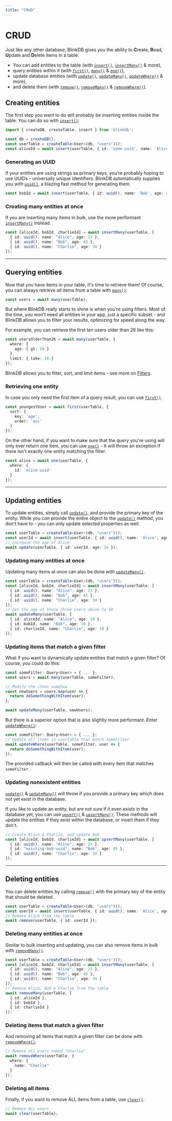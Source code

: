 ```yaml
---
title: "CRUD"
---
```


# CRUD

Just like any other database, BlinkDB gives you the ability to **C**reate, **R**ead, **U**pdate and **D**elete
items in a table.

- You can add entities to the table (with [`insert()`](/docs/reference/insert), [`insertMany()`](/docs/reference/insertmany) & more),
- query entities within it (with [`first()`](/docs/reference/first), [`many()`](/docs/reference/many) & [`one()`](/docs/reference/one)),
- update database entities (with [`update()`](/docs/reference/update), [`updateMany()`](/docs/reference/updatemany), [`updateWhere()`](/docs/reference/updatewhere) & more),
- and delete them (with [`remove()`](/docs/reference/remove), [`removeMany()`](/docs/reference/removemany) & [`removeWhere()`](/docs/reference/removewhere)).

## Creating entities

The first step you want to do will probably be inserting entities inside the table.
You can do so with [`insert()`](/docs/reference/insert):

```ts
import { createDB, createTable, insert } from 'blinkdb';

const db = createDB();
const userTable = createTable<User>(db, "users")();
const aliceId = await insert(userTable, { id: 'some-uuid', name: 'Alice', age: 24 });
```

### Generating an UUID

If your entities are using strings as primary keys, you're probably hoping to use UUIDs - universally unique
identifiers. BlinkDB automatically supplies you with [`uuid()`](/docs/reference/uuid), a blazing fast method for generating them.

```ts
const bobId = await insert(userTable, { id: uuid(), name: 'Bob', age: 21 });
```

### Creating many entities at once

If you are inserting many items in bulk, use the more performant [`insertMany()`](/docs/reference/insertmany) instead.

```ts
const [aliceId, bobId, charlieId] = await insertMany(userTable, [
  { id: uuid(), name: "Alice", age: 23 },
  { id: uuid(), name: "Bob", age: 45 },
  { id: uuid(), name: "Charlie", age: 34 }
]);
```

<hr />

## Querying entities

Now that you have items in your table, it's time to retrieve them! Of course, you can always
retrieve *all* items from a table with [`many()`](/docs/reference/many):

```ts
const users = await many(userTable);
```

But where BlinkDB really starts to shine is when you're using filters. Most of the time,
you won't need all entities in your app, just a specific subset - and BlinkDB allows you to filter
your results, optimizing for speed along the way.

For example, you can retrieve the first ten users older than 26 like this:

```ts
const usersOlderThan26 = await many(userTable, {
  where: {
    age: { gt: 26 }
  },
  limit: { take: 10 }
});
```

BlinkDB allows you to filter, sort, and limit items - see more on [Filters](/docs/filters).

### Retrieving one entity

In case you only need the first item of a query result, you can use [`first()`](/docs/reference/first).

```ts
const youngestUser = await first(userTable, {
  sort: {
    key: 'age',
    order: 'asc'
  }
});
```

On the other hand, if you want to make sure that the query you're using will only ever return one item,
you can use [`one()`](/docs/reference/one) - It will throw an exception if there isn't exactly one entity matching the filter.

```ts
const alice = await one(userTable, {
  where: {
    id: 'alice-uuid'
  }
});
```

<hr />

## Updating entities

To update entities, simply call [`update()`](/docs/reference/update), and provide the primary key of the entity. While you *can* provide the entire
object to the [`update()`](/docs/reference/update) method, you don't have to - you can only update selected properties as well.

```ts
const userTable = createTable<User>(db, "users")();
const userId = await insert(userTable, { id: uuid(), name: 'Alice', age: 15 });
// Increase the age of Alice
await update(userTable, { id: userId, age: 16 });
```

### Updating many entities at once

Updating many items at once can also be done with [`updateMany()`](/docs/reference/updatemany).

```ts
const userTable = createTable<User>(db, "users")();
const [aliceId, bobId, charlieId] = await insertMany(userTable, [
  { id: uuid(), name: "Alice", age: 23 },
  { id: uuid(), name: "Bob", age: 45 },
  { id: uuid(), name: "Charlie", age: 34 }
]);
// Set the age of those three users above to 10
await updateMany(userTable, [
  { id: aliceId, name: "Alice", age: 10 },
  { id: bobId, name: "Bob", age: 10 },
  { id: charlieId, name: "Charlie", age: 10 }
]);
```

### Updating items that match a given filter

What if you want to dynamically update entities that match a given filter? Of course, you could do this:

```ts
const someFilter: Query<User> = { ... };
const users = await many(userTable, someFilter);

// Modify the items somehow
const newUsers = users.map(user => {
  return doSomethingWithItem(user);
};

await updateMany(userTable, newUsers);
```

But there is a superior option that is also slightly more performant. Enter [`updateWhere()`](/docs/reference/remove):

```ts
const someFilter: Query<User> = { ... };
// Update all items in userTable that match someFilter
await updateWhere(userTable, someFilter, user => {
  return doSomethingWithItem(user);
});
```

The provided callback will then be called with every item that matches `someFilter`.

### Updating nonexistent entities

[`update()`](/docs/reference/update) & [`updateMany()`](/docs/reference/updatemany) will throw if you provide a primary key
which does not yet exist in the database.

If you like to update an entity, but are not sure if it even exists in the database yet, you can use [`upsert()`](/docs/reference/upsert) & [`upsertMany()`](/docs/reference/upsertmany).
These methods will update the entities if they exist within the database, or insert them if they don't.

```ts
// Create Alice & Charlie, and update Bob
const [aliceId, bobId, charlieId] = await upsertMany(userTable, [
  { id: uuid(), name: "Alice", age: 23 },
  { id: "existing-bob-uuid", name: "Bob", age: 45 },
  { id: uuid(), name: "Charlie", age: 34 }
]);
```

<hr />

## Deleting entities

You can delete entities by calling [`remove()`](/docs/reference/remove) with the primary key of the entity that should be deleted.

```ts
const userTable = createTable<User>(db, "users")();
const userId = await insert(userTable, { id: uuid(), name: 'Alice', age: 15 });
// Remove Alice from the table
await remove(userTable, { id: userId });
```

### Deleting many entities at once

Similar to bulk inserting and updating, you can also remove items in bulk with [`removeMany()`](/docs/reference/removemany).

```ts
const userTable = createTable<User>(db, "users")();
const [aliceId, bobId, charlieId] = await insertMany(userTable, [
  { id: uuid(), name: "Alice", age: 23 },
  { id: uuid(), name: "Bob", age: 45 },
  { id: uuid(), name: "Charlie", age: 34 }
]);
// Remove Alice, Bob & Charlie from the table
await removeMany(userTable, [
  { id: aliceId },
  { id: bobId },
  { id: charlieId }
]);
```

### Deleting items that match a given filter

And removing all items that match a given filter can be done with [`removeWhere()`](/docs/reference/removewhere).

```ts
// Remove all users named "Charlie"
await removeWhere(userTable, {
  where: {
    name: "Charlie"
  }
});
```

### Deleting all items

Finally, if you want to remove ALL items from a table, use [`clear()`](/docs/reference/clear).

```ts
// Remove ALL users
await clear(userTable);
```